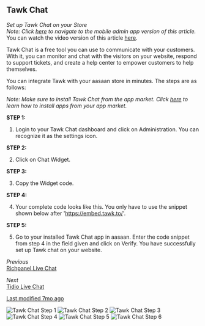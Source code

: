 ## Tawk Chat

*Set up Tawk Chat on your Store*  
*Note: Click [here](#) to navigate to the mobile admin app version of this article.*  
You can watch the video version of this article [here](#).

Tawk Chat is a free tool you can use to communicate with your customers. With it, you can monitor and chat with the visitors on your website, respond to support tickets, and create a help center to empower customers to help themselves.

You can integrate Tawk with your aasaan store in minutes. The steps are as follows:

*Note: Make sure to install Tawk Chat from the app market. Click [here](#) to learn how to install apps from your app market.*

**STEP 1:**

1. Login to your Tawk Chat dashboard and click on Administration. You can recognize it as the settings icon.

**STEP 2:**

2. Click on Chat Widget.

**STEP 3:**

3. Copy the Widget code.

**STEP 4:**

4. Your complete code looks like this. You only have to use the snippet shown below after 'https://embed.tawk.to/'.

**STEP 5:**

5. Go to your installed Tawk Chat app in aasaan. Enter the code snippet from step 4 in the field given and click on Verify.
   You have successfully set up Tawk chat on your website.

*Previous*  
[Richpanel Live Chat](#)

*Next*  
[Tidio Live Chat](#)

[Last modified 7mo ago](#)

![Tawk Chat Step 1](https://cdn.aasaan.app/docs/tawk/tawk_1.png)
![Tawk Chat Step 2](https://cdn.aasaan.app/docs/tawk/tawk_2.png)
![Tawk Chat Step 3](https://cdn.aasaan.app/docs/tawk/tawk_3.png)
![Tawk Chat Step 4](https://cdn.aasaan.app/docs/tawk/tawk_4.png)
![Tawk Chat Step 5](https://cdn.aasaan.app/docs/tawk/tawk_5.png)
![Tawk Chat Step 6](https://cdn.aasaan.app/docs/tawk/tawk_6.png)

